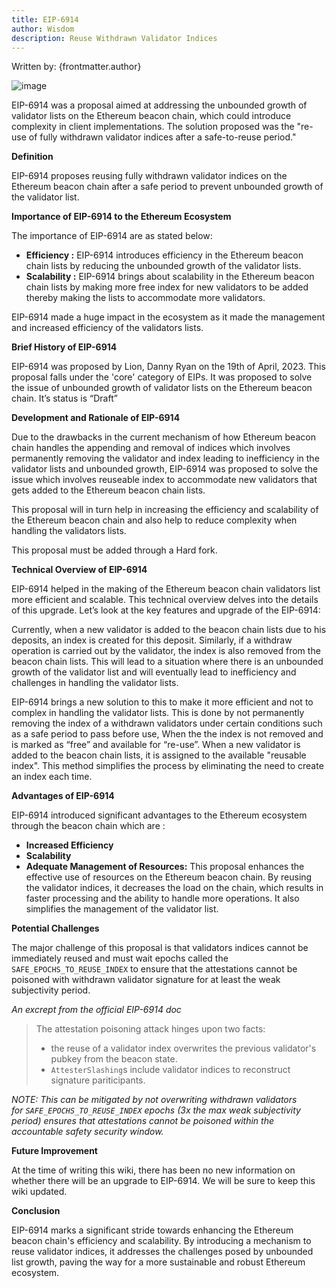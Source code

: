 ```yaml
---
title: EIP-6914
author: Wisdom
description: Reuse Withdrawn Validator Indices
---
```


Written by: {frontmatter.author}

![image](https://res.cloudinary.com/dc2iz5j1c/image/upload/v1720465087/6_l806kk.webp)

EIP-6914 was a proposal aimed at addressing the unbounded growth of validator lists on the Ethereum beacon chain, which could introduce complexity in client implementations. The solution proposed was the "re-use of fully withdrawn validator indices after a safe-to-reuse period."

**Definition**

EIP-6914 proposes reusing fully withdrawn validator indices on the Ethereum beacon chain after a safe period to prevent unbounded growth of the validator list. 

**Importance of EIP-6914 to the Ethereum Ecosystem**

The importance of EIP-6914 are as stated below: 

- **Efficiency :** EIP-6914 introduces efficiency in the Ethereum beacon chain lists by reducing the unbounded growth of the validator lists.
- **Scalability :** EIP-6914 brings about scalability in the Ethereum beacon chain lists by making more free index for new validators to be added thereby making the lists to accommodate more validators.

EIP-6914 made a huge impact in the ecosystem as it made the management and increased efficiency of the validators lists.

**Brief History of EIP-6914**

EIP-6914 was proposed by Lion, Danny Ryan on the 19th of April, 2023. This proposal falls under the 'core' category of EIPs. It was proposed to solve the issue of unbounded growth of validator lists on the Ethereum beacon chain. It’s status is “Draft”

**Development and Rationale of EIP-6914**

Due to the drawbacks in the current mechanism of how Ethereum beacon chain handles the appending and removal of indices which involves permanently removing the validator and index leading to inefficiency in the validator lists and unbounded growth, EIP-6914 was proposed to solve the issue which involves reuseable index to accommodate new validators that gets added to the Ethereum beacon chain lists.

This proposal will in turn help in increasing the efficiency and scalability of the Ethereum beacon chain and also help to reduce complexity when handling the validators lists.

This proposal must be added through a Hard fork.

**Technical Overview of EIP-6914**

EIP-6914 helped in the making of the Ethereum beacon chain validators list more efficient and scalable. This technical overview delves into the details of this upgrade. Let’s look at the key features and upgrade of the EIP-6914:

Currently, when a new validator is added to the beacon chain lists due to his deposits, an index is created for this deposit. Similarly, if a withdraw operation is carried out by the validator, the index is also removed from the beacon chain lists. This will lead to a situation where there is an unbounded growth of the validator list and will eventually lead to inefficiency and challenges in handling the validator lists.

EIP-6914 brings a new solution to this to make it  more efficient and not to complex in handling the validator lists. This is done by not permanently removing the index of a withdrawn validators under certain conditions such as a safe period to pass before use, When the the index is not removed and is marked as “free” and available for “re-use”. When a new validator is added to the beacon chain lists, it is assigned to the available "reusable index". This method simplifies the process by eliminating the need to create an index each time.

**Advantages of EIP-6914**

EIP-6914 introduced significant advantages to the Ethereum ecosystem through the beacon chain which are :

- **Increased Efficiency**
- **Scalability**
- **Adequate Management of Resources:** This proposal enhances the effective use of resources on the Ethereum beacon chain. By reusing the validator indices, it decreases the load on the chain, which results in faster processing and the ability to handle more operations. It also simplifies the management of the validator list.

**Potential Challenges**

The major challenge of this proposal is that validators indices cannot be immediately reused and must wait epochs called the `SAFE_EPOCHS_TO_REUSE_INDEX`   to ensure that the attestations cannot be poisoned  with withdrawn validator signature for at least the weak subjectivity period.

*An excrept from the official EIP-6914 doc*

> 
> 
> 
> The attestation poisoning attack hinges upon two facts:
> 
> - the reuse of a validator index overwrites the previous validator's pubkey from the beacon state.
> - `AttesterSlashing`s include validator indices to reconstruct signature pariticipants.

*NOTE: This can be mitigated by not overwriting withdrawn validators for `SAFE_EPOCHS_TO_REUSE_INDEX` epochs (3x the max weak subjectivity period) ensures that attestations cannot be poisoned within the accountable safety security window.*

**Future Improvement**

At the time of writing this wiki, there has been no new information on whether there will be an upgrade to EIP-6914. We will be sure to keep this wiki updated.

**Conclusion**

EIP-6914 marks a significant stride towards enhancing the Ethereum beacon chain's efficiency and scalability. By introducing a mechanism to reuse validator indices, it addresses the challenges posed by unbounded list growth, paving the way for a more sustainable and robust Ethereum ecosystem.